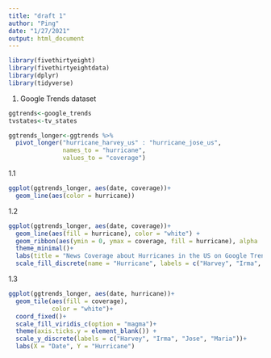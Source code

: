```yaml
---
title: "draft 1"
author: "Ping"
date: "1/27/2021"
output: html_document
---
```

```r
library(fivethirtyeight)
library(fivethirtyeightdata)
library(dplyr)
library(tidyverse)
```
1. Google Trends dataset
```r
ggtrends<-google_trends
tvstates<-tv_states
```

```r
ggtrends_longer<-ggtrends %>% 
  pivot_longer("hurricane_harvey_us" : "hurricane_jose_us",
               names_to = "hurricane",
               values_to = "coverage")
```
1.1
```r
ggplot(ggtrends_longer, aes(date, coverage))+
  geom_line(aes(color = hurricane))
```
1.2
```r
ggplot(ggtrends_longer, aes(date, coverage))+
  geom_line(aes(fill = hurricane), color = "white") + 
  geom_ribbon(aes(ymin = 0, ymax = coverage, fill = hurricane), alpha  = 0.5)+
  theme_minimal()+
  labs(title = "News Coverage about Hurricanes in the US on Google Trends", subtitle = "From August to September 2017", x = "Date", y = "Numbers of news coverage", caption = "Data source: fivethrityetight")+
  scale_fill_discrete(name = "Hurricane", labels = c("Harvey", "Irma", "Jose", "Maria"))
```

1.3

```r
ggplot(ggtrends_longer, aes(date, hurricane))+
  geom_tile(aes(fill = coverage),
            color = "white")+
  coord_fixed()+
  scale_fill_viridis_c(option = "magma")+
  theme(axis.ticks.y = element_blank()) +
  scale_y_discrete(labels = c("Harvey", "Irma", "Jose", "Maria"))+
  labs(X = "Date", Y = "Hurricane")
```




